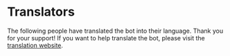 # Translators

The following people have translated the bot into their language. Thank you for your support! If you want to help translate the bot, please visit the [translation website](https://rdo.gg/translate/).


<Translators></Translators>
